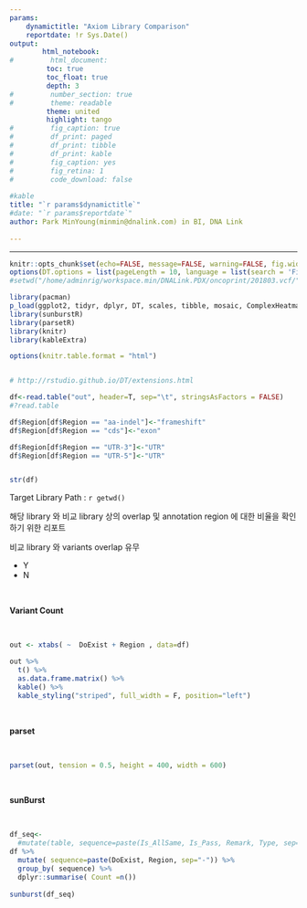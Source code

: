```yaml
---
params:
    dynamictitle: "Axiom Library Comparison"
    reportdate: !r Sys.Date()
output: 
        html_notebook:
#         html_document:
         toc: true
         toc_float: true
         depth: 3
#         number_section: true
#         theme: readable
         theme: united
         highlight: tango
#         fig_caption: true
#         df_print: paged
#         df_print: tibble
#         df_print: kable
#         fig_caption: yes 
#         fig_retina: 1 
#         code_download: false
         
#kable
title: "`r params$dynamictitle`"
#date: "`r params$reportdate`"
author: Park MinYoung(minmin@dnalink.com) in BI, DNA Link
    
---
```


***

```r
knitr::opts_chunk$set(echo=FALSE, message=FALSE, warning=FALSE, fig.width=7)
options(DT.options = list(pageLength = 10, language = list(search = 'Filter:')))
#setwd("/home/adminrig/workspace.min/DNALink.PDX/oncoprint/201803.vcf/")
```

```r
library(pacman)
p_load(ggplot2, tidyr, dplyr, DT, scales, tibble, mosaic, ComplexHeatmap)
library(sunburstR)
library(parsetR)
library(knitr)
library(kableExtra)

options(knitr.table.format = "html") 


# http://rstudio.github.io/DT/extensions.html
```



```r
df<-read.table("out", header=T, sep="\t", stringsAsFactors = FALSE)
#?read.table

df$Region[df$Region == "aa-indel"]<-"frameshift"
df$Region[df$Region == "cds"]<-"exon"

df$Region[df$Region == "UTR-3"]<-"UTR"
df$Region[df$Region == "UTR-5"]<-"UTR"


str(df)
```


Target Library Path : `r getwd()`   

해당 library 와 비교 library 상의 overlap 및 annotation region 에 대한 비율을 확인하기 위한 리포트   

비교 library 와 variants overlap 유무   

 * Y 
 * N 

<br>

**Variant Count**  

<br>


```r
out <- xtabs( ~  DoExist + Region , data=df)

out %>% 
  t() %>% 
  as.data.frame.matrix() %>% 
  kable() %>% 
  kable_styling("striped", full_width = F, position="left") 
```


<br>

**parset**  

<br>


```r

parset(out, tension = 0.5, height = 400, width = 600)

```



<br>

**sunBurst**

<br>



```r

df_seq<-
  #mutate(table, sequence=paste(Is_AllSame, Is_Pass, Remark, Type, sep="-")) %>%
df %>% 
  mutate( sequence=paste(DoExist, Region, sep="-")) %>%
  group_by( sequence) %>% 
  dplyr::summarise( Count =n())
  
sunburst(df_seq)
```



